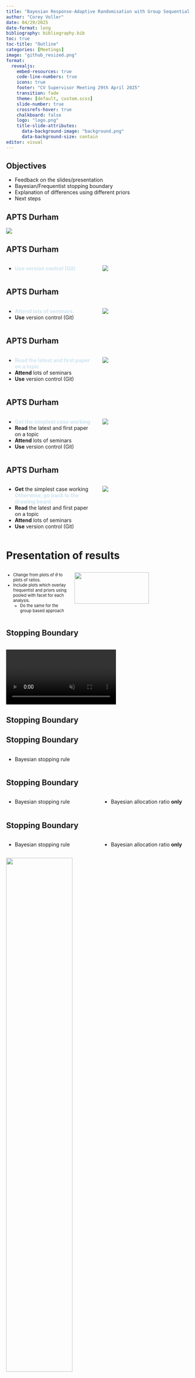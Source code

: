 ```yaml
---
title: "Bayesian Response-Adaptive Randomisation with Group Sequential Designs"
author: "Corey Voller"
date: 04/29/2025
date-format: long
bibliography: bibliography.bib
toc: true
toc-title: "Outline"
categories: [Meetings]
image: "github_resized.png"
format: 
  revealjs:
    embed-resources: true
    code-line-numbers: true
    icons: true
    footer: "CV Supervisor Meeting 29th April 2025"
    transition: fade
    theme: [default, custom.scss]
    slide-number: true
    crossrefs-hover: true
    chalkboard: false
    logo: "logo.png"
    title-slide-attributes:
      data-background-image: "background.png"
      data-background-size: contain
editor: visual
---
```


## Objectives

-   Feedback on the slides/presentation
-   Bayesian/Frequentist stopping boundary
-   Explanation of differences using different priors
-   Next steps

## APTS Durham {auto-animate="true"}

![](Great-Hall-at-meal-time.jpg)

## APTS Durham {.unlisted auto-animate="true"}

::::: columns
::: {.column width="50%"}
-   [**Use** version control (Git)]{.new-point}
:::

::: {.column width="50%"}
![](Great-Hall-at-meal-time.jpg)
:::
:::::

## APTS Durham {.unlisted auto-animate="true"}

::::: columns
::: {.column width="50%"}
-   [Attend lots of seminars]{.new-point}
-   **Use** version control (Git)
:::

::: {.column width="50%"}
![](Great-Hall-at-meal-time.jpg)
:::
:::::

## APTS Durham {.unlisted auto-animate="true"}

::::: columns
::: {.column width="50%"}
-   [**Read** the latest and first paper on a topic]{.new-point}
-   **Attend** lots of seminars
-   **Use** version control (Git)
:::

::: {.column width="50%"}
![](Great-Hall-at-meal-time.jpg)
:::
:::::

## APTS Durham {.unlisted auto-animate="true"}

::::: columns
::: {.column width="50%"}
-   [Get the simplest case working]{.new-point}
-   **Read** the latest and first paper on a topic
-   **Attend** lots of seminars
-   **Use** version control (Git)
:::

::: {.column width="50%"}
![](Great-Hall-at-meal-time.jpg)
:::
:::::

## APTS Durham {.unlisted}

::::: columns
::: {.column width="50%"}
-   **Get** the simplest case working <i class="fas fa-arrow-right"></i> [**Otherwise, go back to the drawing board**]{.new-point}
-   **Read** the latest and first paper on a topic
-   **Attend** lots of seminars
-   **Use** version control (Git)
:::

::: {.column width="50%"}
![](Great-Hall-at-meal-time.jpg)
:::
:::::

# Presentation of results

:::::: {style="font-size: 80%;"}
::::: columns
::: {.column width="35%"}
-   Change from plots of $\theta$ to plots of ratios.
-   Include plots which overlay frequentist and priors using pooled with facet for each analysis.
    -   Do the same for the group based approach
:::

::: {.column width="65%"}
![](tabone_pooled_kernal.png){width="80%" fig-align="center"}
:::
:::::
::::::

## Stopping Boundary

<video id="stopping-video" src="BoundAnim.mp4" controls autoplay loop muted style="max-width: 100%; margin-top: 1rem;">

Your browser does not support the video tag.

</video>

<script>
  Reveal.on('slidechanged', function(event) {
    var video = document.getElementById('stopping-video');
    if (event.currentSlide === event.previousSlide) {
      video.play();  // Ensure video plays when returning to slide
    }
  });
</script>

## Stopping Boundary {.unlisted auto-animate="true"}

## Stopping Boundary {.unlisted auto-animate="true"}

::::: columns
::: {.column width="50%"}
-   Bayesian stopping rule
:::

::: {.column width="50%"}
:::
:::::

## Stopping Boundary {.unlisted auto-animate="true"}

::::: columns
::: {.column width="50%"}
-   Bayesian stopping rule
:::

::: {.column width="50%"}
-   Bayesian allocation ratio **only**
:::
:::::

## Stopping Boundary {.unlisted auto-animate="true"}

::::: columns
::: {.column width="50%"}
-   Bayesian stopping rule
:::

::: {.column width="50%"}
-   Bayesian allocation ratio **only**
:::
:::::

![](bayesfreq.png){width="60%" fig-align="center"}

## Stopping Boundary {.unlisted auto-animate="true"}

:::::: columns
::: {.column width="50%"}
![Irving John Good (1916 - 2009)](IJGood.jpg){fig-align="center" width="80%"}
:::

:::: {.column width="50%"}
::: {style="font-size: 80%;"}
> The subjectivist (i.e. Bayesian) states his judgements, whereas the objectivist sweeps them under the carpet by calling assumptions knowledge, and he basks in the glorious objectivity of science.
:::
::::
::::::

## Stopping Boundary {.unlisted auto-animate="true"}

:::::: columns
::: {.column width="50%"}
![Irving John Good (1916 - 2009)](IJGood.jpg){fig-align="center" width="80%"}
:::

:::: {.column width="50%"}
::: {style="font-size: 80%;"}
> The subjectivist (i.e. Bayesian) states his judgements, whereas the objectivist sweeps them under the carpet by calling assumptions knowledge, and he basks in the glorious objectivity of science.
:::
::::
::::::

::: incremental
-   What assumptions do we want to make?
-   Interpretability
-   Option 3
-   Time constraint
:::

# Prior on individual treatments vs treatment effect directly

## Maximum likelihood estimate

## Maximum likelihood estimate {.unlisted auto-animate="true"}

::: {style="font-size: 80%;"}
Generate data from group j using independent normal distributions with mean $\mu_j$ and a known common variance $\sigma^2$.

$$
X_{i,j} \sim N(\mu_j, \sigma^2)
$$

where $j=1,2$ and $i=1,\ldots,n_j$.
:::

## Maximum likelihood estimate {.unlisted auto-animate="true"}

::: {style="font-size: 80%;"}
Generate data from group j using independent normal distributions with mean $\mu_j$ and a known common variance $\sigma^2$.

$$
X_{i,j} \sim N(\mu_j, \sigma^2)
$$

where $j=1,2$ and $i=1,\ldots,n_j$.

Using pooled data over groups, we get the following expression for our estimate of the treatment effect $\theta$ at analysis $k$

$$
\hat{\theta}_{p,K} = \frac{\sum_{k=1}^{K}\bar{X}_1^k n_1^k}{\sum_{k=1}^{K}n_1^k} - \frac{\sum_{k=1}^{K}\bar{X}_2^k n_2^k}{\sum_{k=1}^{K}n_2^k}
$$
:::

## Maximum likelihood estimate {.unlisted auto-animate="true"}

```r
#| eval: false
#| echo: true
#| code-line-numbers: "|45|46|48|49|50"
simulate_RAR <- function(N, K, mu_1, mu_2, sigma, I_theta_fix,delta) {
  # Ratio, estimates of mu, theta
  muhat_1 <- muhat_2 <- ratio <- numeric(K)
  theta_hat <- rep(NA, K)
  # data from trial
  x_1 <- x_2 <- numeric(0)
  # Information
  I1 <- I2 <- numeric(K)
  # Number of patients per arm
  n1 <- n2 <- n1.new <- n2.new <- w <- numeric(K)
  S1 <- N1 <- S2 <- N2 <- 0
  for (k in 1:K) {
    if (k == 1) {
      # Initial equal allocation
      ratio[k] <- 1
      # Enroll 20 patients when N = 100, K=5
      n1.new[k] <- n2.new[k] <- N / K
      n1[k] <- n2[k] <- N / K
    } else {
      # Define ratio based on formula with previous estimate of theta
      ratio[k] <-  a ** (theta_hat[k - 1]/ (2 * delta))
      # Patients in N1
      n1[k] <- (k / 5) * (sigma ^ 2) * I_theta_fix * (1 + ratio[k])
      # Patient in N2
      n2[k] <- (k / 5) * (sigma ^ 2) * I_theta_fix * (1 + (1 / ratio[k]))
      # Difference in patients from previous
      n1.new[k] <- n1[k] - n1[k - 1]
      n2.new[k] <- n2[k] - n2[k - 1]
      if(n1.new[k]<=0){
        n1[k]= n1[k - 1]+0.00001
        n1.new[k] = n1[k] - n1[k - 1]
        #n2[k] = (((k/5)*I_theta_fix)^(-1)-1/(n2/sigma^2))^(-1)
        n2[k] = (k*n1[k]*sigma^2*I_theta_fix)/(5*n1[k]-k*sigma^2*I_theta_fix)
        n2.new[k] = n2[k]-n2[k-1]
      }
      if(n2.new[k]<=0){
        n2[k]= n2[k - 1]+0.00001
        n2.new[k] = n2[k] - n2[k - 1]
        #n1[k] = (((k/5)*I_theta_fix)^(-1)-1/(n2[k]/sigma^2))^(-1)
        n1[k] = (k*n2[k]*sigma^2*I_theta_fix)/(5*n2[k]-k*sigma^2*I_theta_fix)
        n1.new[k] = n1[k]-n1[k-1]
      }
    }
    #Sample once from normal distribution
    x_1[k] <- rnorm(1, mu_1, sqrt(sigma^2/n1.new[k]))
    x_2[k] <- rnorm(1, mu_2, sqrt(sigma^2/n2.new[k]))
    
    muhat_1[k] <- sum(n1.new[1:k] * x_1[1:k]) / sum(n1.new)
    muhat_2[k] <- sum(n2.new[1:k] * x_2[1:k]) / sum(n2.new)
    theta_hat[k] <- muhat_1[k] - muhat_2[k]
  }
  return(list(n1 = n1, n2 = n2, theta_hat = theta_hat))
}

```

## Maximum likelihood estimate {.unlisted auto-animate="true"}

```r
library(gt)


gt_table <- readRDS("tables/freq_tb1.rds")
gt_table

```

## Prior on individual $\mu$'s

## Prior on individual $\mu$'s {.unlisted auto-animate="true"}

![](DAGind_prior.svg){fig-align="center" width="80%"}

## Prior on individual $\mu$'s {.unlisted auto-animate="true"}

::: {style="font-size: 70%;"}
Suppose the responses of patients from treatment group j are iid normals

$$
X_{i,j}|\mu_j,\tau \sim N(\mu_j, \tau^{-1})
$$
:::

## Prior on individual $\mu$'s {.unlisted auto-animate="true"}

::: {style="font-size: 70%;"}
Suppose the responses of patients from treatment group j are iid normals

$$
X_{i,j}|\mu_j,\tau \sim N(\mu_j, \tau^{-1})
$$

With priors on $\mu$ for each treatment j

$$
\mu_j \sim N(\mu_{0,j}, \tau_{0,j}^{-1})
$$
:::

## Prior on individual $\mu$'s {.unlisted auto-animate="true"}

::: {style="font-size: 70%;"}
Suppose the responses of patients from treatment group j are iid normals

$$
X_{i,j}|\mu_j,\tau \sim N(\mu_j, \tau^{-1})
$$

With priors on $\mu$ for each treatment j

$$
\mu_j \sim N(\mu_{0,j}, \tau_{0,j}^{-1})
$$

Then the posterior $\theta|\bar{x}_1^k,\bar{x}_2^k$ has mean

$$
\frac{\tau_{0,1}\mu_{0,1}+\sum_{i=1}^{k} n_1^i \tau \mu_1^k}{\tau_{0,1}+\sum_{i=1}^k n_1^i \tau} - \frac{\tau_{0,2}\mu_{0,2}+\sum_{i=1}^{k} n_2^i \tau \mu_2^k}{\tau_{0,2}+\sum_{i=1}^k n_2^i \tau}
$$
:::

## Prior on individual $\mu$'s {.unlisted auto-animate="true"}

::: {style="font-size: 70%;"}
Suppose the responses of patients from treatment group j are iid normals

$$
X_{i,j}|\mu_j,\tau \sim N(\mu_j, \tau^{-1})
$$

With priors on $\mu$ for each treatment j

$$
\mu_j \sim N(\mu_{0,j}, \tau_{0,j}^{-1})
$$

Then the posterior $\theta|\bar{x}_1^k,\bar{x}_2^k$ has mean

$$
\frac{\tau_{0,1}\mu_{0,1}+\sum_{i=1}^{k} n_1^i \tau \mu_1^k}{\tau_{0,1}+\sum_{i=1}^k n_1^i \tau} - \frac{\tau_{0,2}\mu_{0,2}+\sum_{i=1}^{k} n_2^i \tau \mu_2^k}{\tau_{0,2}+\sum_{i=1}^k n_2^i \tau}
$$

and variance

$$
1/(\tau_{0,1}+\sum_{i=1}^k n_1^i \tau) + 1/(\tau_{0,2}+\sum_{i=1}^k n_2^i \tau)
$$
:::

## Prior on individual $\mu$'s {.unlisted auto-animate="true"}

::: {style="font-size: 70%;"}
Suppose the responses of patients from treatment group j are iid normals

$$
X_{i,j}|\mu_j,\tau \sim N(\mu_j, \tau^{-1})
$$

With priors on $\mu$ for each treatment j

$$
\mu_j \sim N(\mu_{0,j}, \tau_{0,j}^{-1})
$$

Then the posterior $\theta|\bar{x}_1^k,\bar{x}_2^k$ has mean

$$
\frac{\color{gray}{\tau_{0,1}\mu_{0,1}+}\sum_{i=1}^{k} n_1^i \tau \mu_1^k}{\color{gray}{\tau_{0,1}}+\sum_{i=1}^k n_1^i \tau}
-
\frac{\color{gray}{\tau_{0,2}\mu_{0,2}+}\sum_{i=1}^{k} n_2^i \tau \mu_2^k}{\color{gray}{\tau_{0,2}}+\sum_{i=1}^k n_2^i \tau}
$$

and variance

$$
1/(\tau_{0,1}+\sum_{i=1}^k n_1^i \tau) + 1/(\tau_{0,2}+\sum_{i=1}^k n_2^i \tau)
$$
:::

## Prior on individual $\mu$'s {.unlisted auto-animate="true"}

```r
#| eval: false
#| echo: true
#| code-line-numbers: "|8|22|23|34-41|43-50|52"

posterior_mean <- function(prior_mean, prior_tau, data, tau, n,k) {
  result <- tryCatch({
    # Check if the lengths of n and data are compatible
    if (length(n) != length(data)) {
      stop("Length of n and data must be the same. Found n of length ", length(n), " and data of length ", length(data))
    }
    # Calculate post mean
    posterior_mean_result <- ((prior_tau) * prior_mean + sum(n * (tau) * (data))) / (sum(n* tau) + prior_tau)
    return(posterior_mean_result)
    
  }, error = function(e) {
    # Catch the error and return a message
    cat("Error in posterior_mean (K=):",k, e$message, "\n")
    cat("n: ",paste(n),"\n")
    cat("data: ",paste(data),"\n")
    return(NA)  # Return NA or any default value in case of error
  })
  
  return(result)
}

x_1[k] <- rnorm(1, mean = mu_1, sd = sqrt(sigma ^ 2 / n1.new[k]))
x_2[k] <- rnorm(1, mean = mu_2, sd =  sqrt(sigma ^ 2 / n2.new[k]))

# Posterior variances
tau_n1[k] <- posterior_tau(prior_tau = tau_01,
                           tau = tau,
                           n = n1.new[1:k])

tau_n2[k] <- posterior_tau(prior_tau = tau_02,
                           tau = tau,
                           n = n2.new[1:k])
# Posterior means
mu_n1[k] <- posterior_mean(
  prior_mean = mu_01,
  n = n1.new[1:k],
  tau = tau,
  prior_tau = tau_01,
  data = x_1[1:k],
  k = k
)

mu_n2[k] <- posterior_mean(
  prior_mean = mu_02,
  n = n2.new[1:k],
  tau = tau,
  prior_tau = tau_02,
  data = x_2[1:k],
  k = k
)

theta_hat[k] <- mu_n1[k] - mu_n2[k]

```

## Prior on individual $\mu$'s {.unlisted auto-animate="true"}

```r
library(gt)


gt_table2 <- readRDS("tables/Bayes_tb1pool_ESS_wtotal.rds")
gt_table2

```

## Priors on $\theta$

::: {style="font-size: 80%;"}
Now suppose there are priors directly on $\theta$

$$
\theta \sim N(\theta_0,\tau_{0,\theta})
$$
:::

## Priors on $\theta$ {.unlisted auto-animate="true"}

::: {style="font-size: 80%;"}
Now suppose there are priors directly on $\theta$

$$
\theta \sim N(\theta_0,\tau_{0,\theta})
$$ And generate data,

$$
Y^k = \bar{X}_1^k - \bar{X}_2^k \sim N(\theta,\tau_y^{-1})
$$

Where

$$
\tau_y^k = (\sigma^2/n_1^k + \sigma^2/n_2^k)^{-1}
$$
:::

## Priors on $\theta$ {.unlisted auto-animate="true"}

::: {style="font-size: 80%;"}
Then the posterior distribution $\theta|\bar{y}^k$ has mean

$$
 \frac{\theta_0\tau_{0,\theta}+\sum_{i=1}^k y^i\tau_y^i}{\tau_{0,\theta}+\sum_{i=1}^k \tau_y^i}
$$

and variance

$$
1/(\tau_{0,\theta}+\sum_{i=1}^k \tau_y^i)
$$

Where

$$
\tau_y = (\sigma^2/n_1^k + \sigma^2/n_2^k)^{-1}
$$
:::

## Priors on $\theta$ {.unlisted auto-animate="true"}

```r
library(gt)

gt_table3 <- readRDS("tables/Bayes_tb1plthetapr_ESSwtotal.rds")
gt_table3

```

## Differences in using direct vs individual priors

:::::: {style="font-size: 60%;"}
::::: columns
::: {.column width="50%"}
-   Individual priors on $\mu$'s

[Mean]{.underline}

$$
\frac{\tau_{0,1}\mu_{0,1}+\sum_{i=1}^{k} n_1^i \tau \mu_1^k}{\tau_{0,1}+\sum_{i=1}^k n_1^i \tau} - \frac{\tau_{0,2}\mu_{0,2}+\sum_{i=1}^{k} n_2^i \tau \mu_2^k}{\tau_{0,2}+\sum_{i=1}^k n_2^i \tau}
$$ [Variance]{.underline}

$$
1/(\tau_{0,1}+\sum_{i=1}^k n_1^i \tau) + 1/(\tau_{0,2}+\sum_{i=1}^k n_2^i \tau)
$$
:::

::: {.column width="50%"}
-   Direct priors on $\theta$

[Mean]{.underline}

$$
 \frac{\theta_0\tau_{0,\theta}+\sum_{i=1}^k y^i\tau_y^i}{\tau_{0,\theta}+\sum_{i=1}^k \tau_y^i}
$$ [Variance]{.underline}

$$
1/(\tau_{0,\theta}+\sum_{i=1}^k \tau_y^i)
$$

Where

$$
\tau_y = (\sigma^2/n_1^k + \sigma^2/n_2^k)^{-1}
$$
:::
:::::
::::::

## Differences in using direct vs individual priors {.unlisted auto-animate="true"}

The posterior variance of $\theta$ when separate prior distributions are given is always smaller than that when only the prior distribution for $\theta$ is used.[^1]

[^1]: @stallard_comparison_2020

## Differences in using direct vs individual priors {.unlisted auto-animate="true"}

-   Assess difference using idea of coupling
-   Primarily interested in the vague prior case

## Differences in using direct vs individual priors {.unlisted auto-animate="true"}

![Distribution of theta_hat at each analysis K using individual priors for treatments and a prior for theta directly using coupling](distributions_plot_dir_hat.png){fig-align="center" width="100%"}

## Differences in using direct vs individual priors {.unlisted auto-animate="true"}

![Means and variances of theta_hat at each analysis K using individual priors for treatments and a prior for theta directly using coupling](combined_plot_dir_hat2.png){fig-align="center" width="100%"}

# Conferences

Three conference deadlines in May:

::: incremental
-   Samba Bath **2nd May 2025**
-   RSS Rapid-fire talks Edinburgh **9th May 2025**
-   Bayes Pharma Netherlands **15th May**
:::

<style>
.new-point {
  color: #0077b6; /* Nice blue for highlight */
  font-weight: bold;
  animation: fadeInHighlight 1s ease;
}

@keyframes fadeInHighlight {
  0% { opacity: 0; transform: translateY(10px); }
  100% { opacity: 1; transform: translateY(0); }
}
</style>
